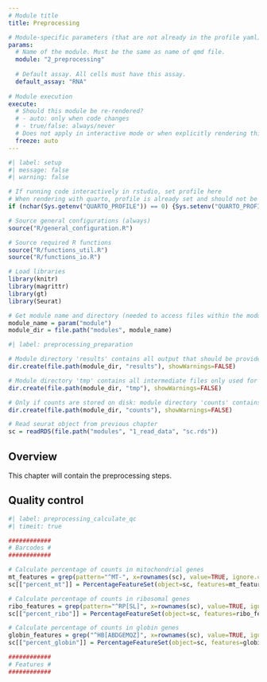 ```yaml
---
# Module title
title: Preprocessing

# Module-specific parameters (that are not already in the profile yaml)
params:
  # Name of the module. Must be the same as name of qmd file.
  module: "2_preprocessing"
  
  # Default assay. All cells must have this assay.
  default_assay: "RNA"
  
# Module execution
execute:
  # Should this module be re-rendered?
  # - auto: only when code changes
  # - true/false: always/never
  # Does not apply in interactive mode or when explicitly rendering this document via in rstudio
  freeze: auto
---
```


```r
#| label: setup
#| message: false
#| warning: false

# If running code interactively in rstudio, set profile here
# When rendering with quarto, profile is already set and should not be overwritten
if (nchar(Sys.getenv("QUARTO_PROFILE")) == 0) {Sys.setenv("QUARTO_PROFILE" = "default")}

# Source general configurations (always)
source("R/general_configuration.R")

# Source required R functions
source("R/functions_util.R")
source("R/functions_io.R")

# Load libraries
library(knitr)
library(magrittr)
library(gt)
library(Seurat)

# Get module name and directory (needed to access files within the module directory)
module_name = param("module")
module_dir = file.path("modules", module_name)
```

```r
#| label: preprocessing_preparation

# Module directory 'results' contains all output that should be provided together with the final report of the project
dir.create(file.path(module_dir, "results"), showWarnings=FALSE)

# Module directory 'tmp' contains all intermediate files only used for this module
dir.create(file.path(module_dir, "tmp"), showWarnings=FALSE)

# Only if counts are stored on disk: module directory 'counts' contains counts for all datasets and assays
dir.create(file.path(module_dir, "counts"), showWarnings=FALSE)

# Read seurat object from previous chapter
sc = readRDS(file.path("modules", "1_read_data", "sc.rds"))
```

## Overview

This chapter will contain the preprocessing steps.

## Quality control 

```r
#| label: preprocessing_calculate_qc
#| timeit: true

############
# Barcodes #
############

# Calculate percentage of counts in mitochondrial genes
mt_features = grep(pattern="^MT-", x=rownames(sc), value=TRUE, ignore.case=TRUE)
sc[["percent_mt"]] = PercentageFeatureSet(object=sc, features=mt_features)

# Calculate percentage of counts in ribosomal genes
ribo_features = grep(pattern="^RP[SL]", x=rownames(sc), value=TRUE, ignore.case=TRUE)
sc[["percent_ribo"]] = PercentageFeatureSet(object=sc, features=ribo_features)

# Calculate percentage of counts in globin genes
globin_features = grep("^HB[ABDGEMQZ]", x=rownames(sc), value=TRUE, ignore.case=TRUE)
sc[["percent_globin"]] = PercentageFeatureSet(object=sc, features=globin_features)

############
# Features #
############
```
